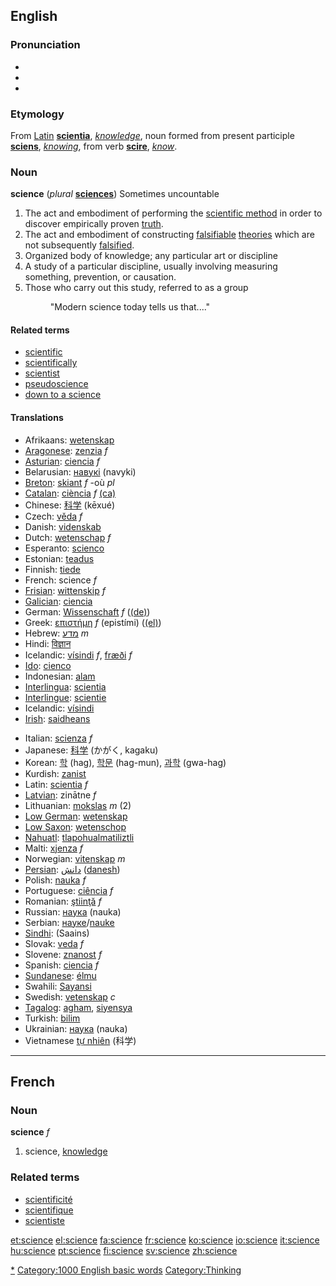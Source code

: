 {{wikipedia}}
==English==

===Pronunciation===
*{{IPA|/ˈsaɪəns/ ''or'' /ˈsaɪɛns/}}
*{{audio|en-us-science.ogg|Audio (US)}}
*{{audio|en-ca-science.ogg|Audio (CA)}}

===Etymology===
From [[Latin]] '''[[scientia]]''', ''[[knowledge]]'', noun formed from present participle '''[[sciens]]''', ''[[knowing]]'', from verb '''[[scire]]''', ''[[know]]''.

===Noun===
'''science''' (''plural'' '''[[sciences]]''') Sometimes uncountable

#The act and embodiment of performing the [[scientific method]] in order to discover empirically proven [[truth]].
#The act and embodiment of constructing [[falsifiable]] [[theory|theories]] which are not subsequently [[falsify|falsified]].
#Organized body of knowledge; any particular art or discipline
#A study of a particular discipline, usually involving measuring something, prevention, or causation.
#Those who carry out this study, referred to as a group
#: "Modern science today tells us that...."

====Related terms====
*[[scientific]]
*[[scientifically]]
*[[scientist]]
*[[pseudoscience]]
*[[down to a science]]

====Translations====
{{top}}
*Afrikaans: [[wetenskap]]
*[[Aragonese]]: [[zenzia]] ''f''
*[[Asturian]]: [[ciencia]] ''f''
*Belarusian: [[навукі]] (navyki)
*[[Breton]]: [[skiant]] ''f'' -où ''pl''
*[[Catalan]]: [[ciència]] ''f'' [[:ca:ciència|(ca)]]
*Chinese: [[科学]] (kēxué)
*Czech: [[věda]] ''f''
*Danish: [[videnskab]]
*Dutch: [[wetenschap]] ''f''
*Esperanto: [[scienco]]
*Estonian: [[teadus]]
*Finnish: [[tiede]]
*French: science ''f''
*[[Frisian]]: [[wittenskip]] ''f''
*[[Galician]]: [[ciencia]]
*German: [[Wissenschaft]] ''f'' ([[:de:Wissenschaft|(de)]])
*Greek: [[επιστήμη]] ''f'' (epistími) ([[:el:Επιστήμη|(el)]])
*Hebrew: [[מדע]] ''m''
*Hindi: [[विज्ञान]]
*Icelandic: [[vísindi]] ''f'', [[fræði]] ''f''
*[[Ido]]: [[cienco]]
*Indonesian: [[alam]]
*[[Interlingua]]: [[scientia]]
*[[Interlingue]]: [[scientie]]
*Icelandic: [[vísindi]]
*[[Irish]]: [[saidheans]]
{{mid}}
*Italian: [[scienza]] ''f''
*Japanese: [[科学]] (かがく, kagaku)
*Korean: [[학]] (hag), [[학문]] (hag-mun), [[과학]] (gwa-hag)
*Kurdish: [[zanist]]
*Latin: [[scientia]] ''f''
*[[Latvian]]: zinātne ''f''
*Lithuanian: [[mokslas]] ''m'' (2)
*[[Low German]]: [[wetenskap]]
*[[Low Saxon]]: [[wetenschop]]
*[[Nahuatl]]: [[tlapohualmatiliztli]]
*Malti: [[xjenza]] ''f''
*Norwegian: [[vitenskap]] ''m''
*[[Persian]]: [[دانش]] ([[danesh]])
*Polish: [[nauka]] ''f''
*Portuguese: [[ciência]] ''f''
*Romanian: [[ştiinţă]] ''f''
*Russian: [[наука]] (nauka)
*Serbian: [[науке]]/[[nauke]]
*[[Sindhi]]: {{SDchar|[[سائِنس]]}} (Saains) {{f}}
*Slovak: [[veda]] ''f''
*Slovene: [[znanost]] ''f''
*Spanish: [[ciencia]] ''f''
*[[Sundanese]]: [[élmu]]
*Swahili: [[Sayansi]]
*Swedish: [[vetenskap]] ''c''
*[[Tagalog]]: [[agham]], [[siyensya]]
*Turkish: [[bilim]]
*Ukrainian: [[наука]] (nauka)
*Vietnamese [[tự nhiên]] (科学)
{{bottom}}

----

==French==

===Noun===
'''science''' ''f''
# science, [[knowledge]]

===Related terms===
*[[scientificité]]
*[[scientifique]]
*[[scientiste]]

[[Category:Sciences|*]]
[[Category:1000 English basic words]]
[[Category:Thinking]]

[[et:science]]
[[el:science]]
[[fa:science]]
[[fr:science]]
[[ko:science]]
[[io:science]]
[[it:science]]
[[hu:science]]
[[pt:science]]
[[fi:science]]
[[sv:science]]
[[zh:science]]